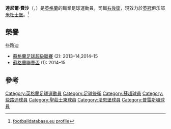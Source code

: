 {{noteTA
|G1=Football
|G2=uefa
|G3=FAcup
}}

{{Infobox football biography
| name        = 達尼爾·費沙<br />Darnell Fisher
| fullname    =
| birth_date  = {{birth date and age|1994|4|4|df=yes}}
| birth_place = [[英格蘭|英格蘭]][[雷丁|雷丁]]
| height      = {{height|m=1.75}}
| position    = [[右後衛|右後衛]]
| currentclub = [[米德尔斯堡足球俱乐部|米杜士堡]]
| clubnumber  = 20
| youthclubs1 = [[法恩堡足球會|法恩堡]]
| youthyears1 = 2010–2011
| youthclubs2 = [[凯尔特人足球俱乐部|凯尔特人]]
| youthyears2 = 2011–2013
| years1 = 2013–2016 | caps1 = 17 | goals1 = 0 | clubs1 = [[凯尔特人足球俱乐部|凯尔特人]]
| years2 = 2015–2016 | caps2 = 23 | goals2 = 1 | clubs2 = → [[圣庄士东足球俱乐部|圣庄士东]] (租借)
| years3 = 2016–2017 | caps3 = 34 | goals3 = 0 | clubs3 = [[罗瑟勒姆足球俱乐部|罗瑟勒姆]]
| years4 = 2017–2021 | caps4 = 111 |goals4 = 1 | clubs4 = [[普雷斯顿足球俱乐部|普雷斯顿]]
| years5 = 2021– | caps5 = 1 |goals5 = 0 | clubs5 = [[米德尔斯堡足球俱乐部|米杜士堡]]
| pcupdate = 30 January 2021
}}

'''達尼爾·費沙'''（{{lang-en|''Darnell Fisher''}}，{{bd|1994年|4月4日}}）是[[英格蘭|英格蘭]]的職業足球運動員，司職[[右後衛|右後衛]]，現效力於[[英格蘭足球冠軍聯賽|英冠]]俱乐部[[米德尔斯堡足球俱乐部|米杜士堡]]。<ref>[http://www.footballdatabase.eu/football.joueurs.darnell.fisher.214386.en.html footballdatabase.eu profile]</ref>

==榮譽==
;些路迪
* [[蘇格蘭足球超級聯賽|蘇格蘭足球超級聯賽]] (2): 2013–14,2014–15
* [[蘇格蘭聯賽盃|蘇格蘭聯賽盃]] (1): 2014–15

==參考==
{{Reflist}}

{{米杜士堡球員名單}}

{{DEFAULTSORT:Fisher, Darnell}}

[[Category:英格蘭足球運動員|Category:英格蘭足球運動員]]
[[Category:足球後衛|Category:足球後衛]]
[[Category:蘇超球員|Category:蘇超球員]]
[[Category:些路迪球員|Category:些路迪球員]]
[[Category:聖莊士東球員|Category:聖莊士東球員]]
[[Category:法恩堡球員|Category:法恩堡球員]]
[[Category:普雷斯頓球員|Category:普雷斯頓球員]]